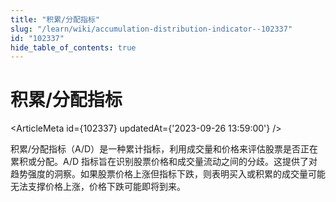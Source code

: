 ```yaml
---
title: "积累/分配指标"
slug: "/learn/wiki/accumulation-distribution-indicator--102337"
id: "102337"
hide_table_of_contents: true
---
```



# 积累/分配指标

<ArticleMeta id={102337} updatedAt={'2023-09-26 13:59:00'} />
<div className='border-solid border-b border-t-0 my-4 border-[var(--ifm-color-gray-300)]' />

积累/分配指标（A/D）是一种累计指标，利用成交量和价格来评估股票是否正在累积或分配。A/D 指标旨在识别股票价格和成交量流动之间的分歧。这提供了对趋势强度的洞察。如果股票价格上涨但指标下跌，则表明买入或积累的成交量可能无法支撑价格上涨，价格下跌可能即将到来。
